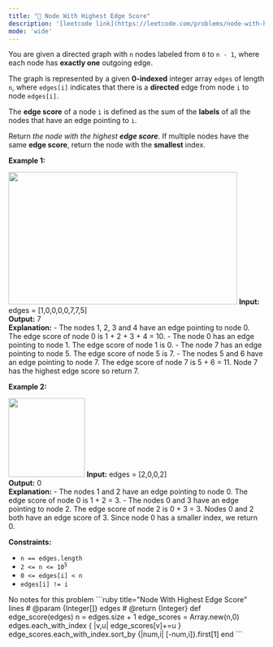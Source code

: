 ```yaml
---
title: "🧀 Node With Highest Edge Score"
description: '[leetcode link](https://leetcode.com/problems/node-with-highest-edge-score/description/)'
mode: 'wide'
---
```

<Tabs>
  <Tab title="Question" icon="circle-question" iconType="regular">
    <Card>
      <p>You are given a directed graph with <code>n</code> nodes labeled from <code>0</code> to <code>n - 1</code>, where each node has <strong>exactly one</strong> outgoing edge.</p>  <p>The graph is represented by a given <strong>0-indexed</strong> integer array <code>edges</code> of length <code>n</code>, where <code>edges[i]</code> indicates that there is a <strong>directed</strong> edge from node <code>i</code> to node <code>edges[i]</code>.</p>  <p>The <strong>edge score</strong> of a node <code>i</code> is defined as the sum of the <strong>labels</strong> of all the nodes that have an edge pointing to <code>i</code>.</p>  <p>Return <em>the node with the highest <strong>edge score</strong></em>. If multiple nodes have the same <strong>edge score</strong>, return the node with the <strong>smallest</strong> index.</p>   <p><strong class="example">Example 1:</strong></p> <img src="https://assets.leetcode.com/uploads/2022/06/20/image-20220620195403-1.png" style="width: 450px; height: 260px;" />  <strong>Input:</strong> edges = [1,0,0,0,0,7,7,5] <br/> <strong>Output:</strong> 7 <br/> <strong>Explanation:</strong> - The nodes 1, 2, 3 and 4 have an edge pointing to node 0. The edge score of node 0 is 1 + 2 + 3 + 4 = 10. - The node 0 has an edge pointing to node 1. The edge score of node 1 is 0. - The node 7 has an edge pointing to node 5. The edge score of node 5 is 7. - The nodes 5 and 6 have an edge pointing to node 7. The edge score of node 7 is 5 + 6 = 11. Node 7 has the highest edge score so return 7.   <p><strong class="example">Example 2:</strong></p> <img src="https://assets.leetcode.com/uploads/2022/06/20/image-20220620200212-3.png" style="width: 150px; height: 155px;" />  <strong>Input:</strong> edges = [2,0,0,2] <br/> <strong>Output:</strong> 0 <br/> <strong>Explanation:</strong> - The nodes 1 and 2 have an edge pointing to node 0. The edge score of node 0 is 1 + 2 = 3. - The nodes 0 and 3 have an edge pointing to node 2. The edge score of node 2 is 0 + 3 = 3. Nodes 0 and 2 both have an edge score of 3. Since node 0 has a smaller index, we return 0.    <p><strong>Constraints:</strong></p>  <ul>  <li><code>n == edges.length</code></li>  <li><code>2 &lt;= n &lt;= 10<sup>5</sup></code></li>  <li><code>0 &lt;= edges[i] &lt; n</code></li>  <li><code>edges[i] != i</code></li> </ul> 
    </Card>
  </Tab>
  <Tab title="Solution" icon="lightbulb" iconType="regular" >
    <Card>
      No notes for this problem
</Card>
  <Expandable title="code">
    <CodeGroup dropdown>
```ruby title="Node With Highest Edge Score" lines
# @param {Integer[]} edges
# @return {Integer}
def edge_score(edges)
  n = edges.size + 1
  edge_scores = Array.new(n,0)
  edges.each_with_index { |v,u| edge_scores[v]+=u }
  edge_scores.each_with_index.sort_by {|num,i| [-num,i]}.first[1]
end
```
    </CodeGroup>
  </Expandable>
  </Tab>
</Tabs>